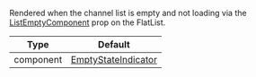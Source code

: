 Rendered when the channel list is empty and not loading via the [ListEmptyComponent](https://reactnative.dev/docs/flatlist#listemptycomponent) prop on the FlatList.

| Type | Default |
| - | - |
| component | [EmptyStateIndicator](https://github.com/GetStream/stream-chat-react-native/blob/master/src/components/Indicators/EmptyStateIndicator.tsx) |
